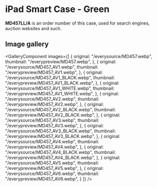 
# iPad Smart Case - Green

<Callout type='info' emoji='👉🏻'>**MD457LL/A** is an order number of this case, used for search engines, auction websites and such.</Callout>

## Image gallery

<GalleryComponent
    images={[
      {
        original: "/everysource/MD457.webp",
        thumbnail: "/everypreview/MD457.webp",
      },
      {
        original: "/everysource/MD457_AV1.webp",
        thumbnail: "/everypreview/MD457_AV1.webp",
      },
      {
        original: "/everysource/MD457_AV1_BLACK.webp",
        thumbnail: "/everypreview/MD457_AV1_BLACK.webp",
      },
      {
        original: "/everysource/MD457_AV1_WHITE.webp",
        thumbnail: "/everypreview/MD457_AV1_WHITE.webp",
      },
      {
        original: "/everysource/MD457_AV2.webp",
        thumbnail: "/everypreview/MD457_AV2.webp",
      },
      {
        original: "/everysource/MD457_AV2_BLACK.webp",
        thumbnail: "/everypreview/MD457_AV2_BLACK.webp",
      },
      {
        original: "/everysource/MD457_AV3.webp",
        thumbnail: "/everypreview/MD457_AV3.webp",
      },
      {
        original: "/everysource/MD457_AV3_BLACK.webp",
        thumbnail: "/everypreview/MD457_AV3_BLACK.webp",
      },
      {
        original: "/everysource/MD457_AV4.webp",
        thumbnail: "/everypreview/MD457_AV4.webp",
      },
      {
        original: "/everysource/MD457_AV4_BLACK.webp",
        thumbnail: "/everypreview/MD457_AV4_BLACK.webp",
      },
      {
        original: "/everysource/MD457_AV5.webp",
        thumbnail: "/everypreview/MD457_AV5.webp",
      },
      {
        original: "/everysource/MD457_AV6.webp",
        thumbnail: "/everypreview/MD457_AV6.webp",
      }
    ]}
  />

